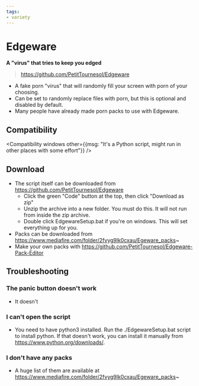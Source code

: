 ```yaml
---
tags:
- variety
---
```


# Edgeware
**A "virus" that tries to keep you edged**

> https://github.com/PetitTournesol/Edgeware

  - A fake porn "virus" that will randomly fill your screen with porn of your choosing.
  - Can be set to randomly replace files with porn, but this is optional and disabled by default.
  - Many people have already made porn packs to use with Edgeware.

## Compatibility

<Compatibility windows other={{msg: "It's a Python script, might run in other places with some effort"}} />

## Download
  - The script itself can be downloaded from https://github.com/PetitTournesol/Edgeware
    - Click the green "Code" button at the top, then click "Download as zip"
    - Unzip the archive into a new folder. You must do this. It will not run from inside the zip archive.
    - Double click EdgewareSetup.bat if you're on windows. This will set everything up for you.
  - Packs can be downloaded from https://www.mediafire.com/folder/2fvyg9lk0cxau/Egeware_packs~
  - Make your own packs with https://github.com/PetitTournesol/Edgeware-Pack-Editor

## Troubleshooting
### The panic button doesn't work
  - It doesn't
### I can't open the script
  - You need to have python3 installed. Run the ./EdgewareSetup.bat script to install python. If that doesn't work, you can install it manually from https://www.python.org/downloads/.
### I don't have any packs
  - A huge list of them are available at https://www.mediafire.com/folder/2fvyg9lk0cxau/Egeware_packs~

